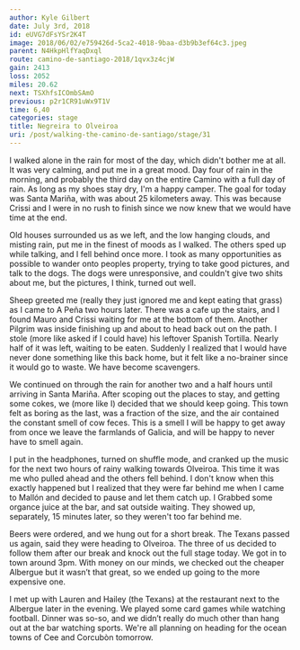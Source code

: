 ```yaml
---
author: Kyle Gilbert
date: July 3rd, 2018
id: eUVG7dFsYSr2K4T
image: 2018/06/02/e759426d-5ca2-4018-9baa-d3b9b3ef64c3.jpeg
parent: N4HkpHlfYaqDxql
route: camino-de-santiago-2018/1qvx3z4cjW
gain: 2413
loss: 2052
miles: 20.62
next: TSXhfsICOmbSAmO
previous: p2r1CR91uWx9T1V
time: 6,40
categories: stage
title: Negreira to Olveiroa
uri: /post/walking-the-camino-de-santiago/stage/31
---
```


<Stats />

<Route />

I walked alone in the rain for most of the day, which didn't bother me at all.
It was very calming, and put me in a great mood. Day four of rain in the
morning, and probably the third day on the entire Camino with a full day of
rain. As long as my shoes stay dry, I'm a happy camper. The goal for today was
Santa Mariña, with was about 25 kilometers away. This was because Crissi and I
were in no rush to finish since we now knew that we would have time at the end.

Old houses surrounded us as we left, and the low hanging clouds, and misting
rain, put me in the finest of moods as I walked. The others sped up while
talking, and I fell behind once more. I took as many opportunities as possible
to wander onto peoples property, trying to take good pictures, and talk to the
dogs. The dogs were unresponsive, and couldn't give two shits about me, but
the pictures, I think, turned out well.

Sheep greeted me (really they just ignored me and kept eating that grass) as I
came to A Peña two hours later. There was a cafe up the stairs, and I found
Mauro and Crissi waiting for me at the bottom of them. Another Pilgrim was
inside finishing up and about to head back out on the path. I stole
(more like asked if I could have) his leftover Spanish Tortilla. Nearly half of
it was left, waiting to be eaten. Suddenly I realized that I would have never
done something like this back home, but it felt like a no-brainer since it
would go to waste. We have become scavengers.

We continued on through the rain for another two and a half hours until
arriving in Santa Mariña. After scoping out the places to stay, and getting
some cokes, we (more like I) decided that we should keep going. This town felt
as boring as the last, was a fraction of the size, and the air contained the
constant smell of cow feces. This is a smell I will be happy to get away from
once we leave the farmlands of Galicia, and will be happy to never have to
smell again.

I put in the headphones, turned on shuffle mode, and cranked up the music for
the next two hours of rainy walking towards Olveiroa. This time it was me who
pulled ahead and the others fell behind. I don't know when this exactly happened
but I realized that they were far behind me when I came to Mallón and decided to
pause and let them catch up. I Grabbed some organce juice at the bar, and sat
outside waiting. They showed up, separately, 15 minutes later, so they weren't
too far behind me.

Beers were ordered, and we hung out for a short break. The Texans passed us
again, said they were heading to Olveiroa. The three of us decided to follow
them after our break and knock out the full stage today. We got in to town
around 3pm. With money on our minds, we checked out the cheaper Albergue but
it wasn’t that great, so we ended up going to the more expensive one.

I met up with Lauren and Hailey (the Texans) at the restaurant next to the
Albergue later in the evening. We played some card games while watching
football. Dinner was so-so, and we didn’t really do much other than hang out
at the bar watching sports. We're all planning on heading for the ocean towns of
Cee and Corcubòn tomorrow.

